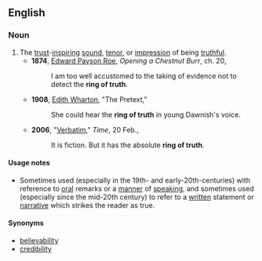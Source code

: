 ==English==

===Noun===
{{en-noun|sg=[[ring]] [[of]] [[truth]]|-}}

# The [[trust]]-[[inspire|inspiring]] [[sound]], [[tenor]], or [[impression]] of being [[truthful]].
#*'''1874''', [[W:Edward_Payson_Roe|Edward Payson Roe]], ''Opening a Chestnut Burr'', ch. 20,
#*:I am too well accustomed to the taking of evidence not to detect the '''ring of truth'''.
#*'''1908''', [[w:Edith_Wharton|Edith Wharton]], "The Pretext," 
#*:She could hear the '''ring of truth''' in young Dawnish's voice.
#*'''2006''', "[http://www.time.com/time/magazine/article/0,9171,1158967,00.html Verbatim]," ''Time'', 20 Feb.,
#*:It is fiction. But it has the absolute '''ring of truth'''.

====Usage notes====
* Sometimes used (especially in the 19th- and early-20th-centuries) with reference to [[oral]] remarks or a [[manner]] of [[speaking]], and sometimes used (especially since the mid-20th century) to refer to a [[written]] statement or [[narrative]] which strikes the reader as true.

====Synonyms====
* [[believability]]
* [[credibility]]